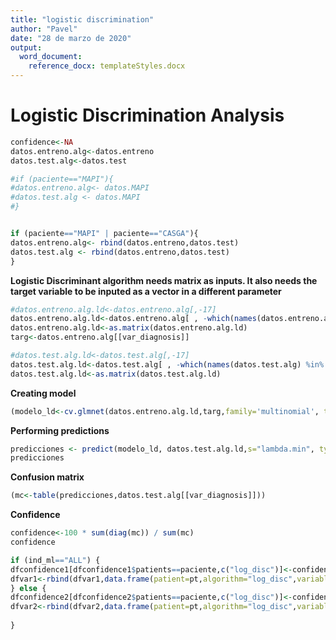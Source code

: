 ---
title: "logistic discrimination"
author: "Pavel"
date: "28 de marzo de 2020"
output:
  word_document:
    reference_docx: templateStyles.docx
---

# Logistic Discrimination Analysis

```{r include=FALSE}
confidence<-NA
datos.entreno.alg<-datos.entreno
datos.test.alg<-datos.test
```


```{r include=FALSE}
#if (paciente=="MAPI"){
#datos.entreno.alg<- datos.MAPI
#datos.test.alg <- datos.MAPI
#}


if (paciente=="MAPI" | paciente=="CASGA"){
datos.entreno.alg<- rbind(datos.entreno,datos.test)
datos.test.alg <- rbind(datos.entreno,datos.test)
}
```

__Logistic Discriminant algorithm needs matrix as inputs. It also needs the target variable to be inputed as a vector in a different parameter__
```{r tidy=TRUE}
#datos.entreno.alg.ld<-datos.entreno.alg[,-17]
datos.entreno.alg.ld<-datos.entreno.alg[ , -which(names(datos.entreno.alg) %in% var_diagnosis)]
datos.entreno.alg.ld<-as.matrix(datos.entreno.alg.ld)
targ<-datos.entreno.alg[[var_diagnosis]]

#datos.test.alg.ld<-datos.test.alg[,-17]
datos.test.alg.ld<-datos.test.alg[ , -which(names(datos.test.alg) %in% var_diagnosis)]
datos.test.alg.ld<-as.matrix(datos.test.alg.ld)
```

__Creating model__
```{r tidy=TRUE}
(modelo_ld<-cv.glmnet(datos.entreno.alg.ld,targ,family='multinomial', type.measure='class', nfolds=148))
```
\vspace{10mm}

__Performing predictions__
```{r tidy=TRUE}
predicciones <- predict(modelo_ld, datos.test.alg.ld,s="lambda.min", type = "class")
predicciones
```
\vspace{10mm}

__Confusion matrix__
```{r tidy=TRUE}
(mc<-table(predicciones,datos.test.alg[[var_diagnosis]]))
```
\vspace{10mm}

__Confidence__
```{r tidy=TRUE}
confidence<-100 * sum(diag(mc)) / sum(mc)
confidence
```

```{r include=FALSE}

if (ind_ml=="ALL") {
dfconfidence1[dfconfidence1$patients==paciente,c("log_disc")]<-confidence
dfvar1<-rbind(dfvar1,data.frame(patient=pt,algorithm="log_disc",variables=ncol(datos.entreno.alg.ld),obs.train=nrow(datos.entreno.alg),obs.test=nrow(datos.test.alg),states=paste(unique(datos.entreno$E_diagnosis),collapse=",")))
} else {
dfconfidence2[dfconfidence2$patients==paciente,c("log_disc")]<-confidence
dfvar2<-rbind(dfvar2,data.frame(patient=pt,algorithm="log_disc",variables=ncol(datos.entreno.alg.ld),obs.train=nrow(datos.entreno.alg),obs.test=nrow(datos.test.alg),states=paste(unique(datos.entreno$E_diagnosis),collapse=",")))  
  
}
```
\pagebreak
